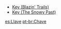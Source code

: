 {{Disambiguation}}
* [[Key (Blazin' Trails)]]
* [[Key (The Snowy Past)]]

[[es:Llave]]
[[pt-br:Chave]]